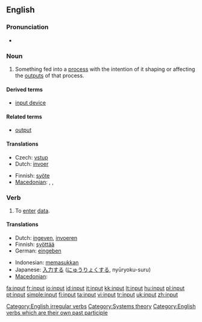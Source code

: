 {{wikipedia}}
==English==

===Pronunciation===
* {{IPA|/'ɪnpʊt/}}

===Noun===
{{en-noun}}

# Something fed into a [[process]] with the intention of it shaping or affecting the [[outputs]] of that process.

====Derived terms====
* [[input device]]

====Related terms====
* [[output]]

====Translations====
{{trans-top|something fed into a process}}
* Czech: [[vstup]] {{m}}
* Dutch: [[invoer]]
{{trans-mid}}
* Finnish: [[syöte]]
* [[Macedonian]]: {{t|mk|внос|m|tr=vnos|sc=Cyrl}},  {{t|mk|влез|m|tr=vlez|sc=Cyrl}},  {{t|mk|вложување|n|tr=vložúvanje|sc=Cyrl}}
{{trans-bottom}}

===Verb===
{{en-verb|inputs|inputting|'''input''' or '''[[inputted]]'''}}

# To [[enter]] [[data]].

====Translations====
{{trans-top|to enter data}}
* Dutch: [[ingeven]], [[invoeren]]
* Finnish: [[syöttää]]
* German: [[eingeben]]
{{trans-mid}}
* Indonesian: [[masuk|memasukkan]]
* Japanese: [[入力]]する ([[にゅうりょく]]する, nyūryoku-suru)
* [[Macedonian]]: {{t|mk|внeсува|tr=vnésuva|sc=Cyrl}}
{{trans-bottom}}

[[Category:English irregular verbs]]
[[Category:Systems theory]]
[[Category:English verbs which are their own past participle]]

[[fa:input]]
[[fr:input]]
[[io:input]]
[[id:input]]
[[it:input]]
[[kk:input]]
[[lt:input]]
[[hu:input]]
[[pl:input]]
[[pt:input]]
[[simple:input]]
[[fi:input]]
[[ta:input]]
[[vi:input]]
[[tr:input]]
[[uk:input]]
[[zh:input]]